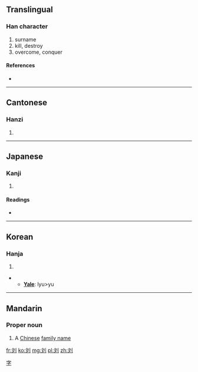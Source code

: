 {{also|劉}}
==Translingual==

===Han character===
{{Han char|rn=18|rad=刀|as=04|sn=6|four=|canj=卜大中弓 (YKLN)}}

# surname
# kill, destroy
# overcome, conquer

====References====
* {{Han ref|kx=0137.301|dkj=01908|dj=0309.190|hdz=10327.130|uh=5218|ud=21016}}

----

==Cantonese==

===Hanzi===
{{yue-hanzi|jyut=|y=lau4}}

# {{defn|lang=yue|sort=刀04}}

----

==Japanese==

===Kanji===
{{ja-kanji|grade=|rs=刀04}}

# {{defn|lang=ja|sort=刀04}}

====Readings====
* {{ja-readings|on=[[りゅう]] (ryū)|kun=[[ころす]] (korosu)}}

----

==Korean==

===Hanja===
{{ko-hanja|hangeul=류>유|rv=ryu>yu|mr=ryu>yu}}

# {{defn|lang=ko|sort=刀04}}
** '''[[Yale]]''': lyu>yu

----

==Mandarin==
{{zh-forms|{{zh-lookup|刘}}|[[劉]]}}

===Proper noun===
{{cmn-proper noun|s|pin=Liú|pint=liu2|tra=劉|sim=刘|rs=刀04}}

# A [[Chinese]] [[family name]]

[[Category:Chinese surnames|字]]

[[fr:刘]]
[[ko:刘]]
[[mg:刘]]
[[pl:刘]]
[[zh:刘]]